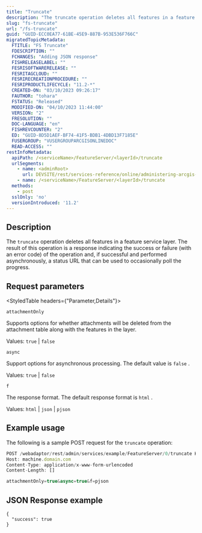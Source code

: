 ```yaml
---
title: "Truncate"
description: "The truncate operation deletes all features in a feature service layer."
slug: "fs-truncate"
url: "/fs-truncate"
guid: "GUID-ECC0EA77-61BE-45E9-887B-953E536F766C"
migratedTopicMetadata:
  FTITLE: "FS Truncate"
  FDESCRIPTION: ""
  FCHANGES: "Adding JSON response"
  FISHRELEASELABEL: ""
  FESRISOFTWARERELEASE: ""
  FESRITAGCLOUD: ""
  FESRIRECREATIONPROCEDURE: ""
  FESRIPRODUCTLIFECYCLE: "11.2-*"
  CREATED-ON: "03/10/2023 09:26:17"
  FAUTHOR: "tohara"
  FSTATUS: "Released"
  MODIFIED-ON: "04/10/2023 11:44:00"
  VERSION: "2"
  FRESOLUTION: ""
  DOC-LANGUAGE: "en"
  FISHREVCOUNTER: "2"
  ED: "GUID-8D5D1AEF-BF74-41F5-BDB1-4DBD13F7185E"
  FUSERGROUP: "VUSERGROUPARCGISONLINEDOC"
  READ-ACCESS: ""
restInfoMetadata:
  apiPath: /<serviceName>/FeatureServer/<layerId>/truncate
  urlSegments:
    - name: <adminRoot>
      url: DEVSITE/rest/services-reference/online/administering-arcgis-online-hosted-services
    - name: /<serviceName>/FeatureServer/<layerId>/truncate
  methods:
    - post
  sslOnly: 'no'
  versionIntroduced: '11.2'
---
```


## Description

The `truncate`  operation deletes all features in a feature service layer. The result of this operation is a response indicating the success or failure (with an error code) of the operation and, if successful and performed asynchronously, a status URL that can be used to occasionally poll the progress.

##  Request parameters

<StyledTable headers={"Parameter,Details"}>

<StyledTableRow>

<StyledTableCell cellStyle="markdown">

`attachmentOnly` 

</StyledTableCell>

<StyledTableCell cellStyle="markdown">

Supports options for whether attachments will be deleted from the attachment table along with the features in the layer.

Values: `true`  \| `false` 

</StyledTableCell>

</StyledTableRow>

<StyledTableRow>

<StyledTableCell cellStyle="markdown">

`async` 

</StyledTableCell>

<StyledTableCell cellStyle="markdown">

Support options for asynchronous processing. The default value is `false` .

Values: `true`  \| `false` 

</StyledTableCell>

</StyledTableRow>

<StyledTableRow>

<StyledTableCell cellStyle="markdown">

`f` 

</StyledTableCell>

<StyledTableCell cellStyle="markdown">

The response format. The default response format is `html` .

Values: `html`  \| `json`  \| `pjson` 

</StyledTableCell>

</StyledTableRow>

</StyledTable>

## Example usage

The following is a sample POST request for the `truncate`  operation:

```javascript
POST /webadaptor/rest/admin/services/example/FeatureServer/0/truncate HTTP/1.1
Host: machine.domain.com
Content-Type: application/x-www-form-urlencoded
Content-Length: []

attachmentOnly=true&async=true&f=pjson

```

 

## JSON Response example

```other
{
  "success": true
}
```

 
